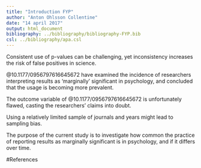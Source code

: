 ---
title: "Introduction FYP"
author: "Anton Ohlsson Collentine"
date: "14 april 2017"
output: html_document
bibliography: ../bibliography/bibliography-FYP.bib
csl: ../bibliography/apa.csl
---
Consistent use of p-values can be challenging, yet inconsistency increases the risk of false positives in science. <!-- The p-value is defined as the probability of the observed data assuming the null hypothesis is true. That many people find the usage of Null Hypothesis Testing (NHST) and its accompanying p-values confusing, however, is unsurprising. The current adoption dominant in psychology is a mish-mash of Fisher's and Neyman-Pearson's ideas about hypothesis testing [@10.1016/j.socec.2004.09.033], an integration which would have been rejected by both sides. Fisher, from different periods in his life, is responsible both for the idea that all results above a conventional treshold (p = .05) should be summarily rejected as non-significant, and the idea that the exact p-value should be reported and allowed to speak for itself as per its definition without a set cutoff point denoting 'significance'. To this has been added Neyman-Pearson's ideas of longterm error rates (alpha and beta) and power (1-beta), which were meant to be used in the comparison of two competing hypotheses and with a pre-defined alpha value. The conflation of these different decision rules naturally causes confusion, yet in the end what is important to science is not the particular decision rule chosen, but rather the minimization of false positives [see e.g. @10.1371/journal.pmed.0020124] and false negatives [@10.1525/collabra.71]. A common practice which inflates the risk of false positives is the alteration of analytic decisions upon seeing the data [@10.1177/0956797611417632]. One of a multitude of such so called Questionable Research Practices (QRPs) is the post-hoc decision to change what decision rule one uses, or how strictly it is applied [@10.3389/fpsyg.2016.01832]. Unfortunately, the conflation of decision rules and the perceived importance of achieving 'significant' results, creates uncertainty for many researchers when a result is close to, but does not cross below, the conventional p-value treshold (.05). Considering such a result as 'marginally significant' is therefore not uncommon practice. However, since most psychological researchers are likely to use a pre-defined alpha level, typically set to Fisher's conventional 5% level, such practice is an example of changing an analytic decision upon seeing the data. The severity of this practice may depend on to what extent the decision rule has been altered, i.e. the researcher's interpretation of the results, yet overall it appears likely that the usage of 'marginal significance' will increase the risk of false positives. -->

@10.1177/0956797616645672 have examined the incidence of researchers interpreting results as 'marginally' significant in psychology, and concluded that the usage is becoming more prevalent. <!-- The researchers looked at the frequency with which researchers report results as 'marginally significant' or 'approaching significance' in a snapshot of articles in psychological journals. This snapshot consisted of all articles from the journals 'Cognitive Psychology', 'Developmental Psychology', and the 'Journal of Personality and Social Psychology' (JPSP) in the years 1970, 1980, 1990, 2000, and 2010. In total 1,535 articles were extracted, meant to "represent three major subfields of psychology: cognitive, developmental, and social" (p. 1037) over time. Pritschet et al concluded that the proportion of articles reporting results as marginally significant (or variations thereof) has risen considerably in all three journals over the time period 1970 to 2010. Moreover, articles published in JPSP (representing social psychology) were the most likely to report marginally significant results. -->

The outcome variable of @10.1177/0956797616645672 is unfortunately flawed, casting the researchers' claims into doubt. <!-- The outcome variable used was the proportion of papers reporting one or more results as marginally significant. However, this outcome measure does not take into account the fact that the total number of reported p-values per journal article has increased over the years [@10.3758/s13428-015-0664-2]. Consequently, even if the reality is that relatively fewer p-values are reported as marginally significant, or if the proportions stay the same, we would see an increase in the proportion of papers that contain at least one marginally significant result. Similarly, if articles in a certain journal on average report more p-values, more papers in that journal will report at least one marginally significant result. Articles in JPSP report almost twice as many p-values as those in 'Developmental Psychology' [@10.3758/s13428-015-0664-2], though data is not available on 'Cognitive Psychology'. Thus, using as an outcome variable the proportion of papers reporting at least one result as marginally significant provides little to no information on researchers' usage of the concept of marginal significance, neither over time nor across journals. -->

Using a relatively limited sample of journals and years might lead to sampling bias. <!-- While the number of articles examined (1,535) might seem impressive, [@10.3758/s13428-015-0664-2] in their research extracted 5,108 articles just from the JPSP, and that despite looking at a shorter time-span (1985-2013) than @10.1177/0956797616645672. In this limited snapshot, it is possible that editorial policies regarding marginal significance differ from the chosen journals and the population in general, or that the limited number of years leads to spurious results. For example, @10.7717/peerj.1142, who looked at p-values over the period 1990-2013, found a relative decrease in p-values just above significance (.051 -.059), which might imply that researchers (or editors) find it increasingly important to report only conventionally significant results. A large sample of articles would thus be preferable to examine the prevalence of 'marginally significant' reporting practices in psychology. -->

The purpose of the current study is to investigate how common the practice of reporting results as marginally significant is in psychology, and if it differs over time. <!-- To this end, we looked at reported p-values just above the conventional alpha-level (.05 < p < .1) and analyzed what proportion of such values were considered to be marginally significant. In preparation for this analysis we extracted data from 36,662 articles pertaining to different journals of the American Psychological Association (APA) for all the years between 1985-2016. -->

#References

